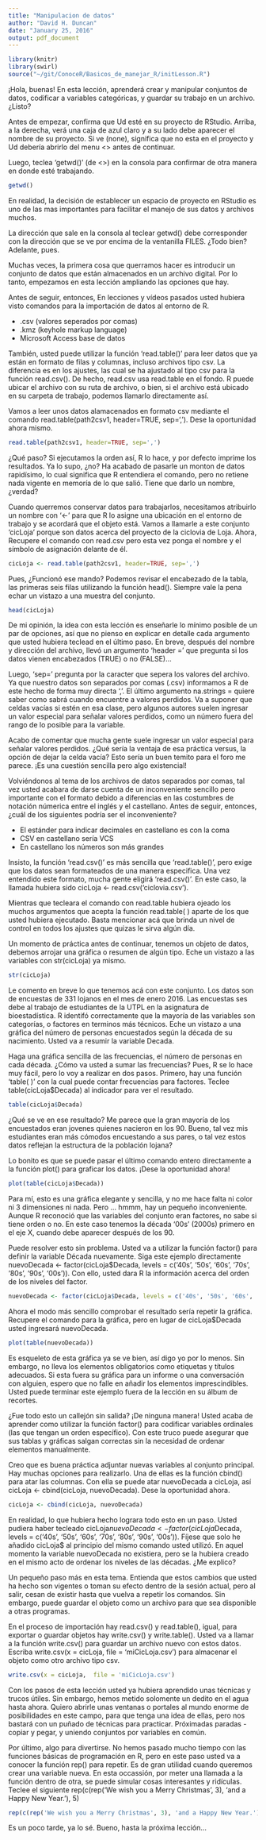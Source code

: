 ```yaml
---
title: "Manipulacion de datos"
author: "David H. Duncan"
date: "January 25, 2016"
output: pdf_document
---
```


```r
library(knitr)
library(swirl)
source("~/git/ConoceR/Basicos_de_manejar_R/initLesson.R")
```

¡Hola, buenas! En esta lección, aprenderá crear y manipular conjuntos de datos, codificar a variables categóricas, y guardar su trabajo en un archivo. ¿Listo?

Antes de empezar, confirma que Ud esté en su proyecto de RStudio. Arriba, a la derecha, verá una caja de azul claro y a su lado debe aparecer el nombre de su proyecto. Si ve (none), significa que no esta en el proyecto y Ud debería abrirlo del menu <<File>> antes de continuar.

Luego, teclea 'getwd()' (de <<get wORKING dIRECTORY>>) en la consola para confirmar de otra manera en donde esté trabajando.  
  
```r
getwd()
```

En realidad, la decisión de establecer un espacio de proyecto en RStudio es uno de las mas importantes para facilitar el manejo de sus datos y archivos muchos.
  
La dirección que sale en la consola al teclear getwd() debe corresponder con la dirección que se ve por encima de la ventanilla FILES. ¿Todo bien? Adelante, pues.
  
Muchas veces, la primera cosa que querramos hacer es introducir un conjunto de datos que están almacenados en un archivo digital. Por lo tanto, empezamos en esta lección ampliando las opciones que hay.
  
Antes de seguir, entonces, En lecciones y vídeos pasados usted hubiera visto comandos para la importación de datos al entorno de R.

* .csv (valores seperados por comas)  
* .kmz (keyhole markup language)  
* Microsoft Access base de datos  

También, usted puede utilizar la función 'read.table()' para leer datos que ya están en formato de filas y columnas, incluso archivos tipo csv. La diferencia es en los ajustes, las cual se ha ajustado al tipo csv para la función read.csv(). De hecho, read.csv usa read.table en el fondo. R puede ubicar el archivo con su ruta de archivo, o bien, si el archivo está ubicado en su carpeta de trabajo, podemos llamarlo directamente así.
  
Vamos a leer unos datos alamacenados en formato csv mediante el comando read.table(path2csv1, header=TRUE, sep=','). Dese la oportunidad ahora mismo.
  
```r
read.table(path2csv1, header=TRUE, sep=',')
```

¿Qué paso? Si ejecutamos la orden así, R lo hace, y por defecto imprime los resultados. Ya lo supo, ¿no? Ha acabado de pasarle un monton de datos rapidísimo, lo cual significa que R entendiera el comando, pero no retiene nada vigente en memoría de lo que salió.  Tiene que darlo un nombre, ¿verdad?
  
Cuando querremos conservar datos para trabajarlos, necesitamos atribuirlo un nombre con '<-' para que R lo asigne una ubicación en el entorno de trabajo y se acordará que el objeto está. Vamos a llamarle a este conjunto 'cicLoja' porque son datos acerca del proyecto de la ciclovia de Loja. Ahora, Recupere el comando con read.csv pero esta vez ponga el nombre y el símbolo de asignación delante de él.
  
```r
cicLoja <- read.table(path2csv1, header=TRUE, sep=',')
```

Pues, ¿Funcionó ese mando? Podemos revisar el encabezado de la tabla, las primeras seis filas utilizando la función head(). Siempre vale la pena echar un vistazo a una muestra del conjunto.
  
```r
head(cicLoja)
```

De mi opinión, la idea con esta lección es enseñarle lo mínimo posible de un par de opciones, así que no pienso en explicar en detalle cada argumento que usted hubiera teclead en el último paso. En breve, después del nombre y dirección del archivo, llevó un argumento 'header =' que pregunta si los datos vienen encabezados (TRUE) o no (FALSE)...
  
Luego, 'sep=' pregunta por la caracter que sepera los valores del archivo. Ya que nuestro datos son separados por comas (.csv) informamos a R de este hecho de forma muy directa ','. El último argumento na.strings = quiere saber como sabrá cuando encuentre a valores perdidos.  Va a suponer que celdas vacías si estén en esa clase, pero algunos autores suelen ingresar un valor especial para señalar valores perdidos, como un número fuera del rango de lo posible para la variable.
  
Acabo de comentar que mucha gente suele ingresar un valor especial para señalar valores perdidos. ¿Qué sería la ventaja de esa práctica versus, la opción de dejar la celda vacía? Esto sería un buen temito para el foro me parece. ¡Es una cuestión sencilla pero algo existencial!
  
Volviéndonos al tema de los archivos de datos separados por comas, tal vez usted acabara de darse cuenta de un inconveniente sencillo pero importante con el formato debido a diferencias en las costumbres de notación númerica entre el inglés y el castellano. Antes de seguir, entonces, ¿cuál de los siguientes podría ser el inconveniente?

* El estánder para indicar decimales en castellano es con la coma  
* CSV en castellano sería VCS  
* En castellano los números son más grandes  

Insisto, la función 'read.csv()' es más sencilla que 'read.table()', pero exige que los datos sean formateados de una manera especifica. Una vez entendido este formato, mucha gente eligirá 'read.csv()'. En este caso, la llamada hubiera sido cicLoja <- read.csv('ciclovia.csv').
  
Mientras que tecleara el comando con read.table hubiera ojeado los muchos argumentos que acepta la función read.table( ) aparte de los que usted hubiera ejecutado. Basta mencionar acá que brinda un nivel de control en todos los ajustes que quizas le sirva algún día.
  
Un momento de práctica antes de continuar, tenemos un objeto de datos, debemos arrojar una gráfica o resumen de algún tipo. Eche un vistazo a las variables con str(cicLoja) ya mismo.
  
```r
str(cicLoja)
```

Le comento en breve lo que tenemos acá con este conjunto. Los datos son de encuestas de 331 lojanos en el mes de enero 2016. Las encuestas ses debe al  trabajo de estudiantes de la UTPL en la asignatura de bioestadística. R identifó correctamente que la mayoría de las variables son categorías, o  factores en terminos más técnicos. Eche un vistazo a una gráfica del número de personas encuestados según la década de su nacimiento. Usted va a resumir la variable Decada.
  
Haga una gráfica sencilla de las frecuencias, el número de personas en cada década. ¿Cómo va usted a sumar las frecuencias? Pues, R se lo hace muy fácil,  pero lo voy a realizar en dos pasos. Primero, hay una función 'table( )' con  la cual puede contar frecuencias para factores. Teclee table(cicLoja$Decada)  al indicador para ver el resultado.
  
```r
table(cicLoja$Decada)
```

¿Qué se ve en ese resultado? Me parece que la gran mayoría de los encuestados eran jovenes quienes nacieron en los 90. Bueno, tal vez mis estudiantes eran  más cómodos encuestando a sus pares, o tal vez estos datos reflejan la estructura de la población lojana?
  
Lo bonito es que se puede pasar el último comando entero directamente a la función plot() para graficar los datos. ¡Dese la oportunidad ahora!
  
```r
plot(table(cicLoja$Decada))
```

Para mí, esto es una gráfica elegante y sencilla, y no me hace falta ni color ni 3 dimensiones ni nada. Pero ... hmmm, hay un pequeño inconveniente. Aunque R reconoció que las variables del conjunto eran factores, no sabe si tiene orden o no. En este caso tenemos la década '00s' (2000s) primero en el eje X, cuando debe aparecer después de los 90.
  
Puede resolver esto sin problema. Usted va a utilizar la función factor() para definir la variable Década nuevamente.  Siga este ejemplo directamente nuevoDecada <- factor(cicLoja$Decada,  levels = c('40s', '50s', '60s', '70s', '80s', '90s', '00s')). Con ello, usted dara R la información acerca del orden de los niveles del factor.
  
```r
nuevoDecada <- factor(cicLoja$Decada, levels = c('40s', '50s', '60s', '70s', '80s', '90s', '00s'))
```

Ahora el modo más sencillo comprobar el resultado sería repetir la gráfica. Recupere el comando para la gráfica, pero en lugar de cicLoja$Decada usted ingresará nuevoDecada.
  
```r
plot(table(nuevoDecada))
```

Es esqueleto de esta gráfica ya se ve bien, así digo yo por lo menos. Sin embargo, no lleva los elementos obligatorios como etiquetas y títulos  adecuados. Si esta fuera su gráfica para un informe o una conversación con alguien, espero que no falle en añadir los elementos imprescindibles. Usted puede terminar este ejemplo fuera de la lección en su álbum de recortes.
  
¿Fue todo esto un callejón sin salida? ¡De ninguna manera! Usted acaba de aprender como utilizar la función factor() para codificar variables ordinales (las que tengan un orden específico). Con este truco puede asegurar que sus tablas y gráficas salgan correctas sin la necesidad de ordenar elementos manualmente.
  
Creo que es buena práctica adjuntar nuevas variables al conjunto principal. Hay muchas opciones para realizarlo. Una de ellas es la función cbind() para atar las columnas. Con ella se puede atar nuevoDecada a cicLoja, así cicLoja <- cbind(cicLoja, nuevoDecada). Dese la oportunidad ahora.
  
```r
cicLoja <- cbind(cicLoja, nuevoDecada)
```

En realidad, lo que hubiera hecho lograra todo esto en un paso. Usted pudiera haber tecleado cicLoja$nuevoDecada <- factor(cicLoja$Decada, levels = c('40s', '50s', '60s', '70s', '80s', '90s', '00s')). Fíjese que solo he añadido cicLoja$ al principio del mismo comando usted utilizó. En aquel momento la variable nuevoDecada no existiera, pero se la hubiera creado en el mismo acto de ordenar los niveles de las décadas. ¿Me explico?
  
Un pequeño paso más en esta tema. Entienda que estos cambios que usted ha hecho son vigentes o toman su efecto dentro de la sesión actual, pero al salir, cesan de existir hasta que vuelva a repetir los comandos.  Sin embargo, puede guardar el objeto como un archivo para que sea disponible a otras programas.
  
En el proceso de importación hay read.csv() y read.table(), igual, para exportar o guardar objetos hay write.csv() y write.table(). Usted va a llamar a la función write.csv() para guardar un archivo nuevo con estos datos. Escriba write.csv(x = cicLoja,  file = 'miCicLoja.csv') para almacenar el objeto como otro archivo tipo csv.
  
```r
write.csv(x = cicLoja,  file = 'miCicLoja.csv')
```

Con los pasos de esta lección usted ya hubiera aprendido unas técnicas y trucos útiles. Sin embargo, hemos metido solomente un dedito en el agua hasta ahora.  Quiero abrirle unas ventanas o portales al mundo enorme de posibilidades en este campo, para que tenga una idea de ellas, pero nos bastará con un puñado de técnicas para practicar. Próximadas paradas - copiar y pegar, y uniendo conjuntos por variables en común.
  
Por último, algo para divertirse. No hemos pasado mucho tiempo con las funciones básicas de programación en R, pero en este paso usted va a conocer la función rep() para repetir.  Es de gran utilidad cuando queremos crear una variable nueva. En esta occassión, por meter una llamada a la función dentro de otra, se puede simular cosas interesantes y ridículas. Teclee el siguiente rep(c(rep('We wish you a Merry Christmas', 3), 'and a Happy New Year.'), 5)
  
```r
rep(c(rep('We wish you a Merry Christmas', 3), 'and a Happy New Year.'), 5)
```

Es un poco tarde, ya lo sé. Bueno, hasta la próxima lección...
